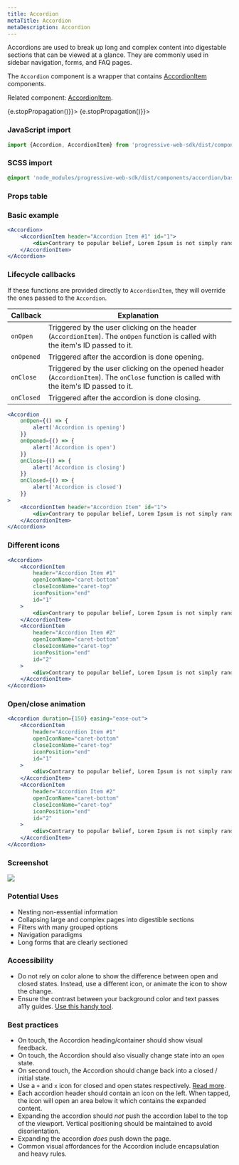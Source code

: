 ```yaml
---
title: Accordion
metaTitle: Accordion
metaDescription: Accordion
---
```



<div class="component-intro">

Accordions are used to break up long and complex content into digestable sections that can be viewed at a glance. They are commonly used in sidebar navigation, forms, and FAQ pages.

The `Accordion` component is a wrapper that contains [AccordionItem](AccordionItem) components.

Related component: [AccordionItem](AccordionItem).

</div>

<div onClick={(e) => {e.stopPropagation()}}>
<Tabs activeIndex={0} className="devcenter">
<TabsPanel title="Code" onClick={(e) => {e.stopPropagation()}}>

### JavaScript import

```jsx
import {Accordion, AccordionItem} from 'progressive-web-sdk/dist/components/accordion'
```

### SCSS import

```scss
@import 'node_modules/progressive-web-sdk/dist/components/accordion/base';
```

### Props table

<PropsTable propMetaData={props.componentMetadata.childrenComponentProp} />

### Basic example

```jsx react-live=true
<Accordion>
    <AccordionItem header="Accordion Item #1" id="1">
        <div>Contrary to popular belief, Lorem Ipsum is not simply random text.</div>
    </AccordionItem>
</Accordion>
```

### Lifecycle callbacks

If these functions are provided directly to `AccordionItem`, they will override the ones passed to the `Accordion`.

| Callback   | Explanation                                                                                                                              |
| ---------- | ---------------------------------------------------------------------------------------------------------------------------------------- |
| `onOpen`   | Triggered by the user clicking on the header (`AccordionItem`). The `onOpen` function is called with the item's ID passed to it.         |
| `onOpened` | Triggered after the accordion is done opening.                                                                                           |
| `onClose`  | Triggered by the user clicking on the opened header (`AccordionItem`). The `onClose` function is called with the item's ID passed to it. |
| `onClosed` | Triggered after the accordion is done closing.                                                                                           |

```jsx react-live=true
<Accordion
    onOpen={() => {
        alert('Accordion is opening')
    }}
    onOpened={() => {
        alert('Accordion is open')
    }}
    onClose={() => {
        alert('Accordion is closing')
    }}
    onClosed={() => {
        alert('Accordion is closed')
    }}
>
    <AccordionItem header="Accordion Item" id="1">
        <div>Contrary to popular belief, Lorem Ipsum is not simply random text.</div>
    </AccordionItem>
</Accordion>
```

### Different icons

```jsx react-live=true
<Accordion>
    <AccordionItem
        header="Accordion Item #1"
        openIconName="caret-bottom"
        closeIconName="caret-top"
        iconPosition="end"
        id="1"
    >
        <div>Contrary to popular belief, Lorem Ipsum is not simply random text.</div>
    </AccordionItem>
    <AccordionItem
        header="Accordion Item #2"
        openIconName="caret-bottom"
        closeIconName="caret-top"
        iconPosition="end"
        id="2"
    >
        <div>Contrary to popular belief, Lorem Ipsum is not simply random text.</div>
    </AccordionItem>
</Accordion>
```

### Open/close animation

```jsx react-live=true
<Accordion duration={150} easing="ease-out">
    <AccordionItem
        header="Accordion Item #1"
        openIconName="caret-bottom"
        closeIconName="caret-top"
        iconPosition="end"
        id="1"
    >
        <div>Contrary to popular belief, Lorem Ipsum is not simply random text.</div>
    </AccordionItem>
    <AccordionItem
        header="Accordion Item #2"
        openIconName="caret-bottom"
        closeIconName="caret-top"
        iconPosition="end"
        id="2"
    >
        <div>Contrary to popular belief, Lorem Ipsum is not simply random text.</div>
    </AccordionItem>
</Accordion>
```

</TabsPanel>
<TabsPanel title="Design" class="markdown">

### Screenshot

![](./images/components/accordion/accordion-uikit.png)

### Potential Uses

-   Nesting non-essential information
-   Collapsing large and complex pages into digestible sections
-   Filters with many grouped options
-   Navigation paradigms
-   Long forms that are clearly sectioned

### Accessibility

-   Do not rely on color alone to show the difference between open and closed states. Instead, use a different icon, or animate the icon to show the change.
-   Ensure the contrast between your background color and text passes a11y guides. [Use this handy tool](https://www.contrastchecker.com).

### Best practices

-   On touch, the Accordion heading/container should show visual feedback.
-   On touch, the Accordion should also visually change state into an `open` state.
-   On second touch, the Accordion should change back into a closed / initial state.
-   Use a `+` and `x` icon for closed and open states respectively. [Read more](https://www.viget.com/articles/testing-accordion-menu-designs-iconography).
-   Each accordion header should contain an icon on the left. When tapped, the icon will open an area below it which contains the expanded content.
-   Expanding the accordion should _not_ push the accordion label to the top of the viewport. Vertical positioning should be maintained to avoid disorientation.
-   Expanding the accordion _does_ push down the page.
-   Common visual affordances for the Accordion include encapsulation and heavy rules.

</TabsPanel>
</Tabs>
</div>